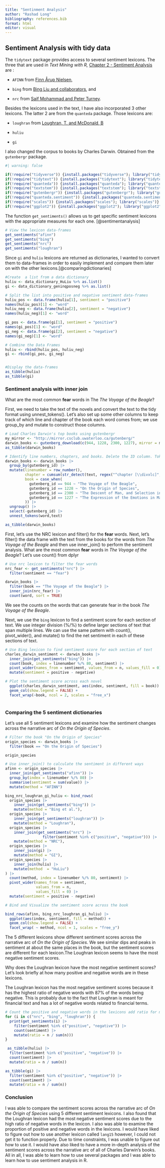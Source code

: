 ```yaml
---
title: "Sentinment Analysis"
author: "Rashad Long"
bibliography: references.bib
format: html
editor: visual
---
```


## Sentiment Analysis with tidy data

The `tidytext` package provides access to several sentiment lexicons. The three that are used in *Text Mining with R,* [Chapter 2 - Sentiment Analysis](https://www.tidytextmining.com/sentiment.html) are :

-   `AFINN` from [Finn Årup Nielsen](http://www2.imm.dtu.dk/pubdb/views/publication_details.php?id=6010),

-   `bing` from [Bing Liu and collaborators](https://www.cs.uic.edu/~liub/FBS/sentiment-analysis.html), and

-   `nrc` from [Saif Mohammad and Peter Turney](http://saifmohammad.com/WebPages/NRC-Emotion-Lexicon.htm).

Besides the lexicons used in the text, I have also incorporated 3 other lexicons. The latter 2 are from the `quanteda` package. Those lexicons are:

-   `loughran` from [Loughran, T. and McDonald, B](https://sraf.nd.edu/loughranmcdonald-master-dictionary/)

-   `huliu`

-   `gi`

I also changed the corpus to books by Charles Darwin. Obtained from the `gutenbergr` package.

```r
#| warning: false

if(!require("tidyverse")) {install.packages("tidyverse"); library("tidyverse")}
if(!require("tidytext")) {install.packages("tidytext"); library("tidytext")}
if(!require("quanteda")) {install.packages("quanteda"); library("quanteda")}
if(!require("textstem")) {install.packages("textstem"); library("textstem")}
if(!require("gutenbergr")) {install.packages("gutenbergr"); library("gutenbergr")}
if(!require("quanteda.sentiment")) {install.packages("quanteda.sentiment"); library("quanteda.sentiment")}
if(!require("scales")) {install.packages("scales"); library("scales")}
if(!require("ggplot2")) {install.packages("ggplot2"); library("ggplot2")}

```

The function `get_sentiments()` allows us to get specific sentiment lexicons with the appropriate measures for each one. [@sentimentanalysis]

```r

# View the lexicon data-frames
get_sentiments("afinn")
get_sentiments("bing")
get_sentiments("nrc")
get_sentiments("loughran")

```

Since `gi` and `huliu` lexicons are returned as dictionaries, I wanted to convert them to data-frames in order to easily implement and compare them later on with the other lexicons.[@comparingdictionaries]

```r

#Create  a list from a data dictionary
huliu <- data_dictionary_HuLiu %>% as.list()
gi <- data_dictionary_geninqposneg %>% as.list()

# Split the list into positive and negative sentiment data-frames
huliu_pos <- data.frame(huliu[1], sentiment = "positive")
names(huliu_pos)[1] <- "word"
huliu_neg <- data.frame(huliu[2], sentiment = "negative")
names(huliu_neg)[1] <- "word"

gi_pos <- data.frame(gi[1], sentiment = "positive")
names(gi_pos)[1] <- "word"
gi_neg <- data.frame(gi[2], sentiment = "negative")
names(gi_neg)[1] <- "word"

# Combine the Data Frames
huliu <- rbind(huliu_pos, huliu_neg)
gi <- rbind(gi_pos, gi_neg)


#Display the data-frames
as_tibble(huliu)
as_tibble(gi)

```

### Sentiment analysis with inner join

What are the most common **fear** words in The *The Voyage of the Beagle*?

First, we need to take the text of the novels and convert the text to the tidy format using unnest_tokens(). Let’s also set up some other columns to keep track of which line and chapter of the book each word comes from; we use group_by and mutate to construct those columns.

```r

# Load Charles Darwin's top books using gutenbergr
my_mirror <- "http://mirror.csclub.uwaterloo.ca/gutenberg/"
darwin_books <- gutenberg_download(c(944, 1228, 2300, 1227), mirror = my_mirror)
as_tibble(darwin_books)

# Identify line numbers, chapters, and books. Delete the ID column. Tokenize the text. 
darwin_books <- darwin_books |> 
  group_by(gutenberg_id) |> 
  mutate(linenumber = row_number(),
         chapter = cumsum(str_detect(text, regex("^chapter [\\divxlc]", ignore_case = TRUE))),
         book = case_when(
           gutenberg_id == 944 ~ "The Voyage of the Beagle",
           gutenberg_id == 1228 ~ "On the Origin of Species",
           gutenberg_id == 2300 ~ "The Descent of Man, and Selection in Relation to Sex",
           gutenberg_id == 1227 ~ "The Expression of the Emotions in Man and Animals"
         )) |>
  ungroup() |> 
  select(-gutenberg_id) |> 
  unnest_tokens(word,text)

as_tibble(darwin_books)

```

First, let’s use the NRC lexicon and filter() for the **fear** words. Next, let’s filter() the data frame with the text from the books for the words from *The Voyage of the Beagle* and then use inner_join() to perform the sentiment analysis. What are the most common **fear** words in *The Voyage of the Beagle*? Let’s use count() from dplyr

```r

# Use nrc lexicon to filter the fear words
nrc_fear <- get_sentiments("nrc") |> 
  filter(sentiment == "fear")

darwin_books |>
  filter(book == "The Voyage of the Beagle") |> 
  inner_join(nrc_fear) |>
  count(word, sort = TRUE)

```

We see the counts on the words that can generate fear in the book *The Voyage of the Beagle*.

Next, we use the `bing` lexicon to find a sentiment score for each section of text. We use integer division (%/%) to define larger sections of text that span multiple lines. We can use the same pattern with count(), pivot_wider(), and mutate() to find the net sentiment in each of these sections of text.

```r
 

# Use Bing lexicon to find sentiment score for each section of text
charles_darwin_sentiment <- darwin_books |> 
  inner_join(get_sentiments("bing")) |> 
  count(book, index = linenumber %/% 80, sentiment) |> 
  pivot_wider(names_from = sentiment, values_from = n, values_fill = 0) |>
  mutate(sentiment = positive - negative)

# Plot the sentiment score across each novel
  ggplot(charles_darwin_sentiment, aes(index, sentiment, fill = book)) +
  geom_col(show.legend = FALSE) +
  facet_wrap(~book, ncol = 2, scales = "free_x")
  
```

### Comparing the 5 sentiment dictionaries

Let’s use all 5 sentiment lexicons and examine how the sentiment changes across the narrative arc of *On the Origin of Species*.

```r

# Filter the book "On the Origin of Species"
origin_species <- darwin_books |> 
  filter(book == "On the Origin of Species")

origin_species

# Use inner_join() to calculate the sentiment in different ways
afinn <- origin_species |> 
  inner_join(get_sentiments("afinn")) |>
  group_by(index = linenumber %/% 80) |>
  summarise(sentiment = sum(value)) |>
  mutate(method = "AFINN")

bing_nrc_loughran_gi_huliu <- bind_rows(
  origin_species |> 
    inner_join(get_sentiments("bing")) |> 
    mutate(method = "Bing et al."),
  origin_species |>
    inner_join(get_sentiments("loughran")) |> 
    mutate(method = "Loughran"),
  origin_species |>
    inner_join(get_sentiments("nrc") |>
                 filter(sentiment %in% c("positive", "negative"))) |>
    mutate(method = "NRC"),
  origin_species |> 
    inner_join(gi) |> 
    mutate(method = "GI"),
  origin_species |>
    inner_join(huliu) |> 
    mutate(method  = "HuLiu")
) |> 
  count(method, index = linenumber %/% 80, sentiment) |> 
  pivot_wider(names_from = sentiment,
              values_from = n,
              values_fill = 0) |> 
  mutate(sentiment = positive - negative)

# Bind and Visualize the sentiment score across the book

bind_rows(afinn, bing_nrc_loughran_gi_huliu) |>
  ggplot(aes(index, sentiment, fill = method)) +
  geom_col(show.legend = FALSE) +
  facet_wrap( ~ method, ncol = 1, scales = "free_y")


```

The 5 different lexicons show different sentiment scores across the narrative arc of *On the Origin of Species*. We see similar dips and peaks in sentiment at about the same places in the book, but the sentiment scores are different for each lexicon.The Loughran lexicon seems to have the most negative sentiment scores.

Why does the Loughran lexicon have the most negative sentiment scores? Let’s look briefly at how many positive and negative words are in these lexicons.

The Loughran lexicon has the most negative sentiment scores because it has the highest ratio of negative words with 87% of the words being negative. This is probably due to the fact that Loughran is meant for financial text and has a lot of negative words related to financial terms.

```r

# Count the positive and negative words in the lexicons add ratio for more clarity
for (i in c("nrc", "bing", "loughran")) {
  print(get_sentiments(i) |> 
    filter(sentiment %in% c("positive", "negative")) |>
    count(sentiment) |> 
    mutate(ratio = n / sum(n)))
}

 as_tibble(huliu) |> 
  filter(sentiment %in% c("positive", "negative")) |>
  count(sentiment) |> 
  mutate(ratio = n / sum(n))

as_tibble(gi) |> 
  filter(sentiment %in% c("positive", "negative")) |>
  count(sentiment) |> 
  mutate(ratio = n / sum(n))

```

### Conclusion

I was able to compare the sentiment scores across the narrative arc of *On the Origin of Species* using 5 different sentiment lexicons. I also found that the Loughran lexicon had the most negative sentiment scores due to the high ratio of negative words in the lexicon. I also was able to examine the proportion of positive and negative words in the lexicons. I would have liked to figure out how to use another lexicon called `lang15` however, I could not get it to function properly. Due to time constraints, I was unable to figure out how to use it. I would have also liked to have a more in-depth analysis of the sentiment scores across the narrative arc of all of Charles Darwin's books. All in all, I was able to learn how to use several packages and I was able to learn how to use sentiment analysis in R.
